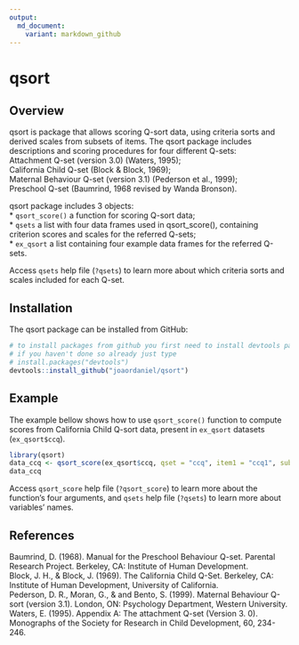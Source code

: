 ```yaml
---
output:
  md_document:
    variant: markdown_github
---
```


<!-- README.md is generated from README.Rmd. Please edit that file -->

# qsort

## Overview

qsort is package that allows scoring Q-sort data,
using criteria sorts and derived scales from subsets of items.
The qsort package includes descriptions and scoring procedures
for four different Q-sets:  
Attachment Q-set (version 3.0) (Waters, 1995);  
California Child Q-set (Block & Block, 1969);  
Maternal Behaviour Q-set (version 3.1) (Pederson et al., 1999);  
Preschool Q-set (Baumrind, 1968 revised by Wanda Bronson).  

qsort package includes 3 objects:  
* `qsort_score()` a function for scoring Q-sort data;  
* `qsets` a list with four data frames used in qsort_score(),
containing criterion scores and scales for the referred Q-sets;  
* `ex_qsort` a list containing four example data frames for the referred Q-sets.  

Access `qsets` help file (`?qsets`) to learn more about
which criteria sorts and scales included for each Q-set.

## Installation

The qsort package can be installed from GitHub:  

```r
# to install packages from github you first need to install devtools package from CRAN.
# if you haven't done so already just type
# install.packages("devtools")
devtools::install_github("joaordaniel/qsort")
```

## Example

The example bellow shows how to use `qsort_score()` function
to compute scores from California Child Q-sort data,
present in `ex_qsort` datasets (`ex_qsort$ccq`).  

```r
library(qsort)
data_ccq <- qsort_score(ex_qsort$ccq, qset = "ccq", item1 = "ccq1", subj_id = "participant", group_id = "classroom")
data_ccq
```

Access `qsort_score` help file (`?qsort_score`)
to learn more about the function's four arguments,
and `qsets` help file (`?qsets`) to learn more about variables' names.  

## References
Baumrind, D. (1968). Manual for the Preschool Behaviour Q-set.
Parental Research Project. Berkeley, CA: Institute of Human Development.  
Block, J. H., & Block, J. (1969). The California Child Q-Set. Berkeley, CA:
Institute of Human Development, University of California.  
Pederson, D. R., Moran, G., & and Bento, S. (1999). Maternal Behaviour
Q-sort (version 3.1). London, ON: Psychology Department, Western University.  
Waters, E. (1995). Appendix A: The attachment Q-set (Version 3. 0).
Monographs of the Society for Research in Child Development, 60, 234-246.  
